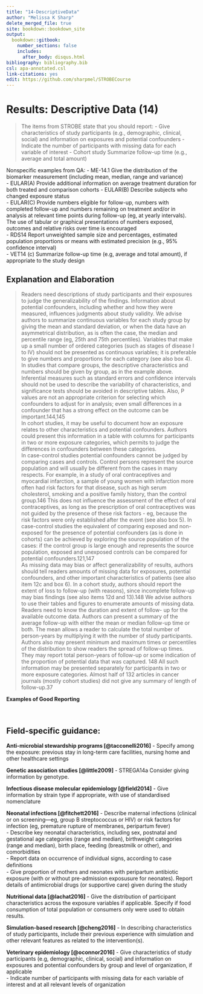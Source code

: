 ---
title: "14-DescriptiveData"
author: "Melissa K Sharp"
delete_merged_file: true
site: bookdown::bookdown_site
output:
  bookdown::gitbook:
    number_sections: false 
    includes: 
      after_body: disqus.html
bibliography: bibliography.bib
csl: apa-annotated.csl
link-citations: yes
edit: https://github.com/sharpmel/STROBECourse
---

# Results: Descriptive Data (14)
> The items from STROBE state that you should report: 
-	Give characteristics of study participants (e.g., demographic, clinical, social) and information on exposures and potential confounders
-	Indicate the number of participants with missing data for each variable of interest
-	Cohort study Summarize follow-up time (e.g., average and total amount)

Nonspecific examples from QA:
-	ME-14.1 Give the distribution of the biomarker measurement (including mean, median, range and variance)  
-	EULAR(A) Provide additional information on average treatment duration for both treated and comparison cohorts  -	EULAR(B) Describe subjects who changed exposure status   
-	EULAR(C) Provide numbers eligible for follow-up, numbers with completed follow-up and numbers remaining on treatment and/or in analysis at relevant time points during follow-up (eg, at yearly intervals). The use of tabular or graphical presentations of numbers exposed, outcomes and relative risks over time is encouraged  
-	RDS14 Report unweighted sample size and percentages, estimated population proportions or means with estimated precision (e.g., 95% confidence interval)  
-	VET14 (c) Summarize follow-up time (e.g, average and total amount), if appropriate to the study design  

## Explanation and Elaboration
> Readers need descriptions of study participants and their exposures to judge the generalizability of the findings. Information about potential confounders, including whether and how they were measured, influences judgments about study validity. We advise authors to summarize continuous variables for each study group by giving the mean and standard deviation, or when the data have an asymmetrical distribution, as is often the case, the median and percentile range (eg, 25th and 75th percentiles). Variables that make up a small number of ordered categories (such as stages of disease I to IV) should not be presented as continuous variables; it is preferable to give numbers and proportions for each category (see also box 4). In studies that compare groups, the descriptive characteristics and numbers should be given by group, as in the example above.
</br>
Inferential measures such as standard errors and confidence intervals should not be used to describe the variability of characteristics, and significance tests should be avoided in descriptive tables. Also, P values are not an appropriate criterion for selecting which confounders to adjust for in analysis; even small differences in a confounder that has a strong effect on the outcome can be important.144,145
</br>
In cohort studies, it may be useful to document how an exposure relates to other characteristics and potential confounders. Authors could present this information in a table with columns for participants in two or more exposure categories, which permits to judge the differences in confounders between these categories.
</br>
In case-control studies potential confounders cannot be judged by comparing cases and controls. Control persons represent the source population and will usually be different from the cases in many respects. For example, in a study of oral contraceptives and myocardial infarction, a sample of young women with infarction more often had risk factors for that disease, such as high serum cholesterol, smoking and a positive family history, than the control group.146 This does not influence the assessment of the effect of oral contraceptives, as long as the prescription of oral contraceptives was not guided by the presence of these risk factors - eg, because the risk factors were only established after the event (see also box 5). In case-control studies the equivalent of comparing exposed and non-exposed for the presence of potential confounders (as is done in cohorts) can be achieved by exploring the source population of the cases: if the control group is large enough and represents the source population, exposed and unexposed controls can be compared for potential confounders.121,147
</br>
As missing data may bias or affect generalizability of results, authors should tell readers amounts of missing data for exposures, potential confounders, and other important characteristics of patients (see also item 12c and box 6). In a cohort study, authors should report the extent of loss to follow-up (with reasons), since incomplete follow-up may bias findings (see also items 12d and 13).148 We advise authors to use their tables and figures to enumerate amounts of missing data. Readers need to know the duration and extent of follow- up for the available outcome data. Authors can present a summary of the average follow-up with either the mean or median follow-up time or both. The mean allows a reader to calculate the total number of person-years by multiplying it with the number of study participants. Authors also may present minimum and maximum times or percentiles of the distribution to show readers the spread of follow-up times. They may report total person-years of follow-up or some indication of the proportion of potential data that was captured. 148 All such information may be presented separately for participants in two or more exposure categories. Almost half of 132 articles in cancer journals (mostly cohort studies) did not give any summary of length of follow-up.37

**Examples of Good Reporting**</br>
</br></br>

<h2> Field-specific guidance:</h2>
**Anti-microbial stewardship programs [@tacconelli2016]**
-	Specify among the exposure: previous stay in long-term care facilities, nursing home and other healthcare settings </br>

**Genetic association studies [@little2009]**
-	STREGA14a Consider giving information by genotype.</br>

**Infectious disease molecular epidemiology [@field2014]** 
- Give information by strain type if appropriate, with use of standardised nomenclature </br>

**Neonatal infections [@fitchett2016]**
-	Describe maternal infections (clinical or on screening—eg, group B streptococcus or HIV) or risk factors for infection (eg, premature rupture of membranes, peripartum fever)  
-	Describe key neonatal characteristics, including sex, postnatal and gestational age categories (range and median), birthweight categories (range and median), birth place, feeding (breastmilk or other), and comorbidities  
-	Report data on occurrence of individual signs, according to case deﬁnitions  
-	Give proportion of mothers and neonates with peripartum antibiotic exposure (with or without pre-admission exposusure for neonates). Report details of antimicrobial drugs (or supportive care) given during the study </br> 

**Nutritional data [@lachat2016]**
-	Give the distribution of participant characteristics across the exposure variables if applicable. Specify if food consumption of total population or consumers only were used to obtain results. </br> 

**Simulation-based research [@cheng2016]**
-	In describing characteristics of study participants, include their previous experience with simulation and other relevant features as related to the intervention(s). </br>

**Veterinary epidemiology [@oconnor2016]**
-	Give characteristics of study participants (e.g, demographic, clinical, social) and information on exposures and potential confounders by group and level of organization, if applicable   
-	Indicate number of participants with missing data for each variable of interest and at all relevant levels of organization</br>